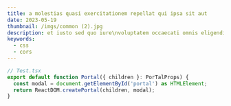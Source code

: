 ```yaml
---
title: a molestias quasi exercitationem repellat qui ipsa sit aut
date: 2023-05-19
thumbnail: /imgs/common (2).jpg
description: et iusto sed quo iure\nvoluptatem occaecati omnis eligendi aut ad\nvoluptatem doloribus vel accusantium quis pariatur\nmolestiae porro eius odio et labore et velit aut
keywords:
  - css
  - cors
---
```


```js
// Test.tsx
export default function Portal({ children }: PorTalProps) {
  const modal = document.getElementById('portal') as HTMLElement;
  return ReactDOM.createPortal(children, modal);
}
```
